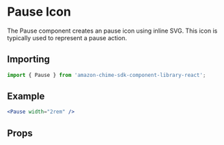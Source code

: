 

# Pause Icon

The Pause component creates an pause icon using inline SVG. This icon is typically used to represent a pause action.

## Importing

```javascript
import { Pause } from 'amazon-chime-sdk-component-library-react';
```

## Example

<ThemeProvider theme={lightTheme}>
  <Preview>
    <Pause width="2rem" />
  </Preview>
</ThemeProvider>

```jsx
<Pause width="2rem" />
```

## Props

<Props of={Pause} />
